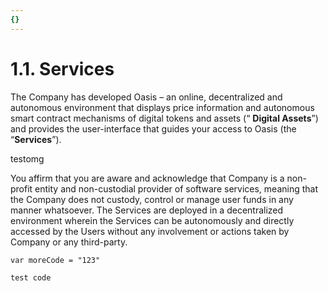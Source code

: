 ```yaml
---
{}
---
```

# 1.1. Services

The Company has developed Oasis – an online, decentralized and autonomous environment that displays price information and autonomous smart contract mechanisms of digital tokens and assets (“ **Digital Assets**”) and provides the user-interface that guides your access to Oasis (the “**Services**”).

testomg

You affirm that you are aware and acknowledge that Company is a non-profit entity and non-custodial provider of software services, meaning that the Company does not custody, control or manage user funds in any manner whatsoever. The Services are deployed in a decentralized environment wherein the Services can be autonomously and directly accessed by the Users without any involvement or actions taken by Company or any third-party.

<code>var moreCode = "123"</code>

<code>test code</code>